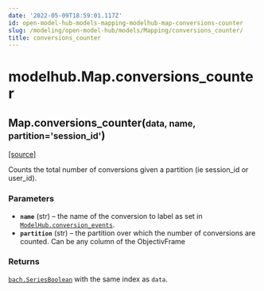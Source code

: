 ```yaml
---
date: '2022-05-09T18:59:01.117Z'
id: open-model-hub-models-mapping-modelhub-map-conversions-counter
slug: /modeling/open-model-hub/models/Mapping/conversions_counter/
title: conversions_counter
---
```


# modelhub.Map.conversions_counter

<div className="method">

<h2 className="signature-method"><span className="additional-name">Map.</span><span className="name">conversions_counter(</span><small className="parameter-list"><span className="parameter" id="data">data</span>, <span className="parameter" id="name">name</span>, <span className="parameter" id="partition">partition='session_id'</span></small>)</h2>


&#8203;<span className="view-source">[[source]](https://github.com/objectiv/objectiv-analytics/blob/main/modelhub/modelhub/map.py)</span>

<div className="content">

Counts the total number of conversions given a partition (ie session_id
or user_id).


### Parameters

* **`name`** (str) – the name of the conversion to label as set in
[`ModelHub.conversion_events`](/modeling/open-model-hub/api-reference/ModelHub/modelhub.ModelHub.conversion_events.mdx).
* **`partition`** (str) – the partition over which the number of conversions are counted. Can be any column
of the ObjectivFrame



### Returns

[`bach.SeriesBoolean`](/modeling/bach/api-reference/Series/Boolean/index.mdx) with the same index as `data`.



</div>


</div>
